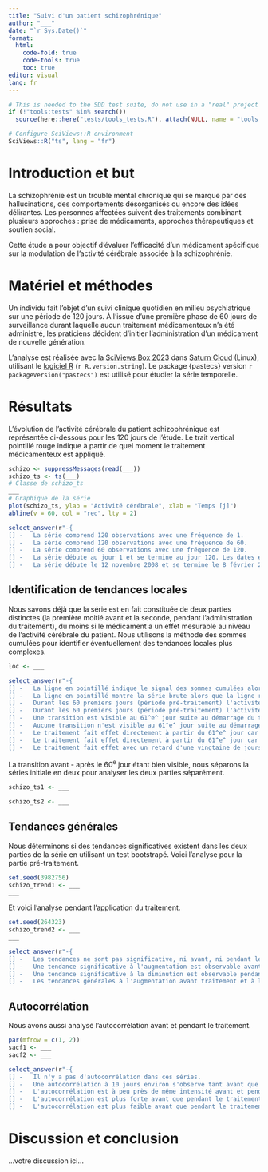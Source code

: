 ```yaml
---
title: "Suivi d'un patient schizophrénique"
author: "___"
date: "`r Sys.Date()`"
format:
  html:
    code-fold: true
    code-tools: true
    toc: true
editor: visual
lang: fr
---
```


```r
# This is needed to the SDD test suite, do not use in a "real" project
if (!"tools:tests" %in% search())
  source(here::here("tests/tools_tests.R"), attach(NULL, name = "tools:tests"))

# Configure SciViews::R environment
SciViews::R("ts", lang = "fr")
```

# Introduction et but

La schizophrénie est un trouble mental chronique qui se marque par des hallucinations, des comportements désorganisés ou encore des idées délirantes. Les personnes affectées suivent des traitements combinant plusieurs approches : prise de médicaments, approches thérapeutiques et soutien social.

Cette étude a pour objectif d'évaluer l'efficacité d'un médicament spécifique sur la modulation de l'activité cérébrale associée à la schizophrénie.

# Matériel et méthodes

Un individu fait l'objet d'un suivi clinique quotidien en milieu psychiatrique sur une période de 120 jours. À l'issue d'une première phase de 60 jours de surveillance durant laquelle aucun traitement médicamenteux n'a été administré, les praticiens décident d'initier l'administration d'un médicament de nouvelle génération.

L'analyse est réalisée avec la [SciViews Box 2023](https://www.sciviews.org/software/svbox/) dans [Saturn Cloud](https://saturncloud.io) (Linux), utilisant le [logiciel R](https://www.r-project.org) (`r R.version.string`). Le package {pastecs} version `r packageVersion("pastecs")` est utilisé pour étudier la série temporelle.

# Résultats

L'évolution de l'activité cérébrale du patient schizophrénique est représentée ci-dessous pour les 120 jours de l'étude. Le trait vertical pointillé rouge indique à partir de quel moment le traitement médicamenteux est appliqué.

<!--% Importez le jeu de données `schizo.tsv` qui est dans le dossier `data`. Transformez-le en objet **ts** que vous nommerez `schizo_ts`. Assurez-vous d'obtenir un objet dont la classe principale est **ts** et non **mts**. Définissez judicieusement le début, la fin et la fréquence de la série. Le graphique de la série est ensuite réalisé (code prérempli). -->

```r
schizo <- suppressMessages(read(___))
schizo_ts <- ts(___)
# Classe de schizo_ts
___
# Graphique de la série
plot(schizo_ts, ylab = "Activité cérébrale", xlab = "Temps [j]")
abline(v = 60, col = "red", lty = 2)
```

```r
select_answer(r"-{
[] -   La série comprend 120 observations avec une fréquence de 1.
[] -   La série comprend 120 observations avec une fréquence de 60.
[] -   La série comprend 60 observations avec une fréquence de 120.
[] -   La série débute au jour 1 et se termine au jour 120. Les dates exactes ne sont pas utiles pour cette analyse.
[] -   La série débute le 12 novembre 2008 et se termine le 8 février 2009. Les dates sont cruciales dans cette analyse.}-")
```

## Identification de tendances locales

Nous savons déjà que la série est en fait constituée de deux parties distinctes (la première moitié avant et la seconde, pendant l'administration du traitement), du moins si le médicament a un effet mesurable au niveau de l'activité cérébrale du patient. Nous utilisons la méthode des sommes cumulées pour identifier éventuellement des tendances locales plus complexes.

<!--% Réalisez une analyse des tendances locales. -->

```r
loc <- ___
```

<!--% Interprétez le graphique des sommes cumulées. -->

```r
select_answer(r"-{
[] -   La ligne en pointillé indique le signal des sommes cumulées alors que la ligne rouge montre la série brute.
[] -   La ligne en pointillé montre la série brute alors que la ligne rouge indique le signal des sommes cumulées.
[] -   Durant les 60 premiers jours (période pré-traitement) l'activité cérébrale est moyenne.
[] -   Durant les 60 premiers jours (période pré-traitement) l'activité cérébrale est supérieure à la moyenne.
[] -   Une transition est visible au 61^e^ jour suite au démarrage du traitement.
[] -   Aucune transition n'est visible au 61^e^ jour suite au démarrage du traitement.
[] -   Le traitement fait effet directement à partir du 61^e^ jour car l'activité cérébrale décroit.
[] -   Le traitement fait effet directement à partir du 61^e^ jour car l'activité cérébrale décroit pendant une vingtaine de jours pour se stabiliser à un niveau bas sur les quarante derniers jours.
[] -   Le traitement fait effet avec un retard d'une vingtaine de jours après quoi l'activité cérébrale décroit sur les quarante derniers jours.}-")
```

La transition avant - après le 60^e^ jour étant bien visible, nous séparons la séries initiale en deux pour analyser les deux parties séparément.

<!--% Séparez la série en schizo_ts1 du jour 1 au jour 60 et schizo_ts2 du jour 61 au jour 120. Ne recréez pas de nouvelles séries à partir des données de départ, mais utilisez la fonction adéquate de manipulation de série sur `schizo_ts` pour extraire `schizo_ts1` et `schizo_ts2`. -->

```r
schizo_ts1 <- ___
```

```r
schizo_ts2 <- ___
```

## Tendances générales

Nous déterminons si des tendances significatives existent dans les deux parties de la série en utilisant un test bootstrapé. Voici l'analyse pour la partie pré-traitement.

<!--% Étudiez les tendances générales sur `schizo_ts1` et `schizo_ts2` en bootstrapant 999 fois, et faites-en des graphiques. -->

```r
set.seed(3982756)
schizo_trend1 <- ___
___
```

Et voici l'analyse pendant l'application du traitement.

```r
set.seed(264323)
schizo_trend2 <- ___
___
```

<!--% Interprétez ces deux tests de tendances générales. -->

```r
select_answer(r"-{
[] -   Les tendances ne sont pas significative, ni avant, ni pendant le traitement.
[] -   Une tendance significative à l'augmentation est observable avant, mais aucune tendance significative n'apparaît pendant le traitement.
[] -   Une tendance significative à la diminution est observable pendant le traitement, mais aucune tendance significative n'apparaît avant le traitement.
[] -   Les tendances générales à l'augmentation avant traitement et à la diminution pendant le traitement sont toutes deux significatives.}-")
```

## Autocorrélation

Nous avons aussi analysé l'autocorrélation avant et pendant le traitement.

<!--% Représentez graphiquement l'autocorrélation de ces deux séries. -->

```r
par(mfrow = c(1, 2))
sacf1 <- ___
sacf2 <- ___
```

<!--% Interprétez ces graphiques d'autocorrélation. -->

```r
select_answer(r"-{
[] -   Il n'y a pas d'autocorrélation dans ces séries.
[] -   Une autocorrélation à 10 jours environ s'observe tant avant que pendant le traitement.
[] -   L'autocorrélation est à peu près de même intensité avant et pendant le traitement.
[] -   L'autocorrélation est plus forte avant que pendant le traitement.
[] -   L'autocorrélation est plus faible avant que pendant le traitement.}-")
```

<!--# À votre avis, pourquoi ne faisons-nous pas d'analyse spectrale sur ces deux sous-séries ? -->

# Discussion et conclusion

<!--% Indiquez ci-dessous en 3 à 4 phrases les caractéristiques importantes de cette série spatio-temporelle. -->

...votre discussion ici...
